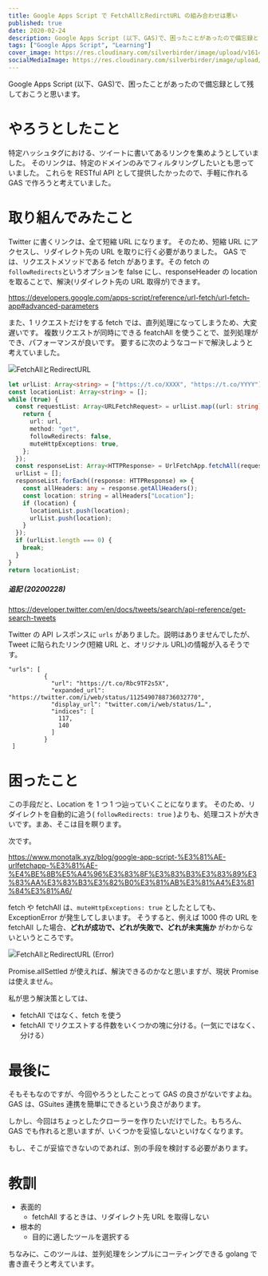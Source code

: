 ```yaml
---
title: Google Apps Script で FetchAllとRedirctURL の組み合わせは悪い
published: true
date: 2020-02-24
description: Google Apps Script (以下、GAS)で、困ったことがあったので備忘録として残しておこうと思います。
tags: ["Google Apps Script", "Learning"]
cover_image: https://res.cloudinary.com/silverbirder/image/upload/v1614429255/silver-birder.github.io/blog/FetchAll_and_RedirectURL.png
socialMediaImage: https://res.cloudinary.com/silverbirder/image/upload/v1614429255/silver-birder.github.io/blog/FetchAll_and_RedirectURL.png
---
```



Google Apps Script (以下、GAS)で、困ったことがあったので備忘録として残しておこうと思います。

# やろうとしたこと

特定ハッシュタグにおける、ツイートに書いてあるリンクを集めようとしていました。
そのリンクは、特定のドメインのみでフィルタリングしたいとも思っていました。
これらを RESTful API として提供したかったので、手軽に作れる GAS で作ろうと考えていました。

# 取り組んでみたこと

Twitter に書くリンクは、全て短縮 URL になります。
そのため、短縮 URL にアクセスし、リダイレクト先の URL を取りに行く必要がありました。
GAS では、リクエストメソッドである fetch があります。その fetch の`followRedirects`というオプションを false にし、responseHeader の location を取ることで、解決(リダイレクト先の URL 取得が)できます。

https://developers.google.com/apps-script/reference/url-fetch/url-fetch-app#advanced-parameters

また、1 リクエストだけをする fetch では、直列処理になってしまうため、大変遅いです。
複数リクエストが同時にできる featchAll を使うことで、並列処理ができ、パフォーマンスが良いです。
要するに次のようなコードで解決しようと考えていました。

<Image
  src="https://res.cloudinary.com/silverbirder/image/upload/v1614429255/silver-birder.github.io/blog/FetchAll_and_RedirectURL.png"
  width={1200}
  height={671}
  layout="constrained"
  alt="FetchAllとRedirectURL"
/>

```typescript
let urlList: Array<string> = ["https://t.co/XXXX", "https://t.co/YYYY"];
const locationList: Array<string> = [];
while (true) {
  const requestList: Array<URLFetchRequest> = urlList.map((url: string) => {
    return {
      url: url,
      method: "get",
      followRedirects: false,
      muteHttpExceptions: true,
    };
  });
  const responseList: Array<HTTPResponse> = UrlFetchApp.fetchAll(requestList);
  urlList = [];
  responseList.forEach((response: HTTPResponse) => {
    const allHeaders: any = response.getAllHeaders();
    const location: string = allHeaders["Location"];
    if (location) {
      locationList.push(location);
      urlList.push(location);
    }
  });
  if (urlList.length === 0) {
    break;
  }
}
return locationList;
```

##### 追記 (20200228)

https://developer.twitter.com/en/docs/tweets/search/api-reference/get-search-tweets

Twitter の API レスポンスに `urls` がありました。説明はありませんでしたが、Tweet に貼られたリンク(短縮 URL と、オリジナル URL)の情報が入るそうです。

```
"urls": [
          {
            "url": "https://t.co/Rbc9TF2s5X",
            "expanded_url": "https://twitter.com/i/web/status/1125490788736032770",
            "display_url": "twitter.com/i/web/status/1…",
            "indices": [
              117,
              140
            ]
          }
 ]
```

# 困ったこと

この手段だと、Location を 1 つ 1 つ辿っていくことになります。
そのため、リダイレクトを自動的に追う( `followRedirects: true` )よりも、処理コストが大きいです。まあ、そこは目を瞑ります。

次です。

https://www.monotalk.xyz/blog/google-app-script-%E3%81%AE-urlfetchapp-%E3%81%AE-%E4%BE%8B%E5%A4%96%E3%83%8F%E3%83%B3%E3%83%89%E3%83%AA%E3%83%B3%E3%82%B0%E3%81%AB%E3%81%A4%E3%81%84%E3%81%A6/

fetch や fetchAll は、`muteHttpExceptions: true` としたとしても、ExceptionError が発生してしまいます。
そうすると、例えば 1000 件の URL を fetchAll した場合、<b>どれが成功で、どれが失敗で、どれが未実施か</b> がわからないというところです。

<Image
  src="https://res.cloudinary.com/silverbirder/image/upload/v1614429297/silver-birder.github.io/blog/FetchAll_and_RedirectURL_error.png"
  width={1200}
  height={669}
  layout="constrained"
  alt="FetchAllとRedirectURL (Error)"
/>

Promise.allSettled が使えれば、解決できるのかなと思いますが、現状 Promise は使えません。

私が思う解決策としては、

- fetchAll ではなく、fetch を使う
- fetchAll でリクエストする件数をいくつかの塊に分ける。(一気にではなく、分ける）

# 最後に

そもそもなのですが、今回やろうとしたことって GAS の良さがないですよね。
GAS は、GSuites 連携を簡単にできるという良さがあります。

しかし、今回はちょっとしたクローラーを作りたいだけでした。もちろん、GAS でも作れると思いますが、いくつかを妥協しないといけなくなります。

もし、そこが妥協できないのであれば、別の手段を検討する必要があります。

# 教訓

- 表面的
  - fetchAll するときは、リダイレクト先 URL を取得しない
- 根本的
  - 目的に適したツールを選択する

ちなみに、このツールは、並列処理をシンプルにコーティングできる golang で書き直そうと考えています。
